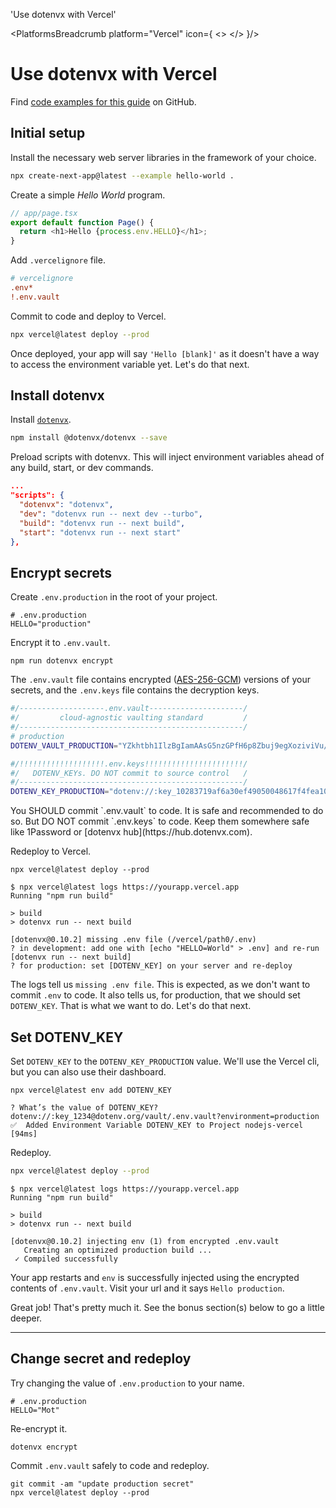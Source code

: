 

  'Use dotenvx with Vercel'

<PlatformsBreadcrumb platform="Vercel" icon={
  <>
    <VercelIcon className="h-9 w-9 text-[#000000] dark:invert"/>
  </>
}/>
# Use dotenvx with Vercel
<GuideHeading lead={description} />

<Note>
  Find <a href="https://github.com/dotenvx/examples/tree/master/platforms/vercel">code examples for this guide</a> on GitHub.
</Note>

<div className="not-prose grid grid-flow-col auto-cols-max gap-x-6 gap-y-10 items-center">
  <NextIcon className="h-9 w-9 text-[#000000] dark:invert"/>
</div>

## Initial setup

Install the necessary web server libraries in the framework of your choice.

<CodeGroup>

```bash {{ title: 'Next' }}
npx create-next-app@latest --example hello-world .
```

</CodeGroup>

Create a simple *Hello World* program.

<CodeGroup>

```js {{ title: 'Next' }}
// app/page.tsx
export default function Page() {
  return <h1>Hello {process.env.HELLO}</h1>;
}
```

</CodeGroup>

Add `.vercelignore` file.

```ini
# vercelignore
.env*
!.env.vault
```

Commit to code and deploy to Vercel.

<CodeGroup>

```bash {{ title: 'Next' }}
npx vercel@latest deploy --prod
```

</CodeGroup>

<ScreenshotBrowser url="/assets/img/docs/hello-blank.png" www="yourapp.vercel.app" />

Once deployed, your app will say `'Hello [blank]'` as it doesn't have a way to access the environment variable yet. Let's do that next.

## Install dotenvx

Install [`dotenvx`](https://github.com/dotenvx/dotenvx).

```bash
npm install @dotenvx/dotenvx --save
```

Preload scripts with dotenvx. This will inject environment variables ahead of any build, start, or dev commands.

<CodeGroup>

```json {{ title: "Next" }}
...
"scripts": {
  "dotenvx": "dotenvx",
  "dev": "dotenvx run -- next dev --turbo",
  "build": "dotenvx run -- next build",
  "start": "dotenvx run -- next start"
},
```

</CodeGroup>

## Encrypt secrets

Create `.env.production` in the root of your project.

<CodeGroup>

```shell {{ title: 'Next' }}
# .env.production
HELLO="production"
```

</CodeGroup>

Encrypt it to `.env.vault`.

```shell
npm run dotenvx encrypt
```

The `.env.vault` file contains encrypted ([AES-256-GCM](https://www.reddit.com/r/cryptography/comments/13kl9ds/how_much_longer_do_you_think_aes_will_last/)) versions of your secrets, and the `.env.keys` file contains the decryption keys.

```bash {{ title: ".env.vault" }}
#/-------------------.env.vault---------------------/
#/         cloud-agnostic vaulting standard         /
#/--------------------------------------------------/
# production
DOTENV_VAULT_PRODUCTION="YZkhtbh1IlzBgIamAAsG5nzGPfH6p8Zbuj9egXoziviVu/eYIyNjJWtIYyhiW/vHhFbqbsvo5+P9b27OC6ZC7qU="
```

```bash {{ title: ".env.keys" }}
#/!!!!!!!!!!!!!!!!!!!.env.keys!!!!!!!!!!!!!!!!!!!!!!/
#/   DOTENV_KEYs. DO NOT commit to source control   /
#/--------------------------------------------------/
DOTENV_KEY_PRODUCTION="dotenv://:key_10283719af6a30ef49050048617f4fea10c23a38021fbebeb9fd858caa01852e@dotenvx.com/vault/.env.vault?environment=production"
```

<Note>
  You SHOULD commit `.env.vault` to code. It is safe and recommended to do so. But DO NOT commit `.env.keys` to code. Keep them somewhere safe like 1Password or [dotenvx hub](https://hub.dotenvx.com).
</Note>

Redeploy to Vercel.

```
npx vercel@latest deploy --prod
```

<CodeGroup>

```shell {{ title: 'Express' }}
$ npx vercel@latest logs https://yourapp.vercel.app
Running "npm run build"

> build
> dotenvx run -- next build

[dotenvx@0.10.2] missing .env file (/vercel/path0/.env)
? in development: add one with [echo "HELLO=World" > .env] and re-run [dotenvx run -- next build]
? for production: set [DOTENV_KEY] on your server and re-deploy
```

</CodeGroup>

The logs tell us `missing .env file`. This is expected, as we don't want to commit `.env` to code. It also tells us, for production, that we should set `DOTENV_KEY`. That is what we want to do. Let's do that next.

## Set DOTENV_KEY

Set  `DOTENV_KEY` to the `DOTENV_KEY_PRODUCTION` value. We'll use the Vercel cli, but you can also use their dashboard.

```shell
npx vercel@latest env add DOTENV_KEY
```
```shell
? What’s the value of DOTENV_KEY? dotenv://:key_1234@dotenv.org/vault/.env.vault?environment=production
✅  Added Environment Variable DOTENV_KEY to Project nodejs-vercel [94ms]
```

Redeploy.

<CodeGroup>

```bash {{ title: 'Next' }}
npx vercel@latest deploy --prod
```

</CodeGroup>

<CodeGroup>

```shell {{ title: 'Next' }}
$ npx vercel@latest logs https://yourapp.vercel.app
Running "npm run build"

> build
> dotenvx run -- next build

[dotenvx@0.10.2] injecting env (1) from encrypted .env.vault
   Creating an optimized production build ...
 ✓ Compiled successfully
```

</CodeGroup>

Your app restarts and `env` is successfully injected using the encrypted contents of `.env.vault`. Visit your url and it says `Hello production`. 

<ScreenshotBrowser url="/assets/img/docs/hello-production.png" www="yourapp.vercel.app" />

<WellDone/>

Great job! That's pretty much it. See the bonus section(s) below to go a little deeper.

---

## Change secret and redeploy

Try changing the value of `.env.production` to your name.

```shell {{ title: '.env.production' }}
# .env.production
HELLO="Mot"
```

Re-encrypt it.

```shell
dotenvx encrypt
```

Commit `.env.vault` safely to code and redeploy.

```shell
git commit -am "update production secret"
npx vercel@latest deploy --prod
```

<ScreenshotBrowser url="/assets/img/docs/hello-mot.png" />
